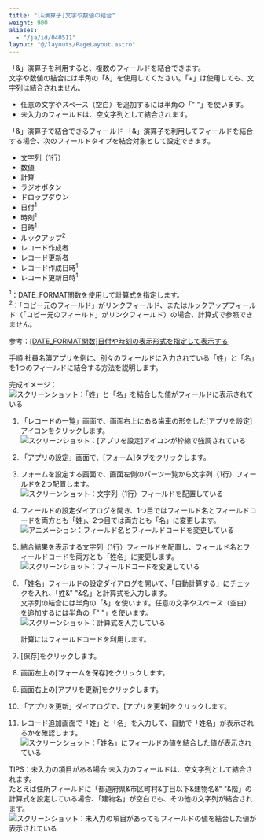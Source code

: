 ```yaml
---
title: "[&演算子]文字や数値の結合"
weight: 900
aliases:
  - "/ja/id/040511"
layout: "@/layouts/PageLayout.astro"
---
```




「&」演算子を利用すると、複数のフィールドを結合できます。  
文字や数値の結合には半角の「&」を使用してください。「+」は使用しても、文字列は結合されません。

<Note>

* 任意の文字やスペース（空白）を追加するには半角の「" "」を使います。
* 未入力のフィールドは、空文字列として結合されます。

</Note>

<Heading id="autocalc_text_autocalc_10">「&amp;」演算子で結合できるフィールド</Heading>
「&」演算子を利用してフィールドを結合する場合、次のフィールドタイプを結合対象として設定できます。

* 文字列（1行）
* 数値
* 計算
* ラジオボタン
* ドロップダウン
* 日付<sup>1</sup>
* 時刻<sup>1</sup>
* 日時<sup>1</sup>
* ルックアップ<sup>2</sup>
* レコード作成者
* レコード更新者
* レコード作成日時<sup>1</sup>
* レコード更新日時<sup>1</sup>

<sup>1</sup>：DATE_FORMAT関数を使用して計算式を指定します。  
<sup>2</sup>：「コピー元のフィールド」がリンクフィールド、またはルックアップフィールド（「コピー元のフィールド」がリンクフィールド）の場合、計算式で参照できません。

参考：[[DATE_FORMAT関数]日付や時刻の表示形式を指定して表示する](/k/ja/id/040501.html)

<Heading id="autocalc_text_autocalc_20">手順</Heading>
社員名簿アプリを例に、別々のフィールドに入力されている「姓」と「名」を1つのフィールドに結合する方法を説明します。

完成イメージ：
<Img src="/k/kintone/img-ja/text_autocalc_01.png" alt="スクリーンショット：「姓」と「名」を結合した値がフィールドに表示されている" />

1. 「レコードの一覧」画面で、画面右上にある歯車の形をした[アプリを設定]アイコンをクリックします。  
   <Img src="/k/kintone/img/settings_new_icon.png" alt="スクリーンショット：[アプリを設定]アイコンが枠線で強調されている" />

1. 「アプリの設定」画面で、[フォーム]タブをクリックします。

1. フォームを設定する画面で、画面左側のパーツ一覧から文字列（1行）フィールドを2つ配置します。
   <Img src="/k/kintone/img-ja/text_autocalc_02.png" alt="スクリーンショット：文字列（1行）フィールドを配置している" />

1. フィールドの設定ダイアログを開き、1つ目ではフィールド名とフィールドコードを両方とも「姓」、2つ目では両方とも「名」に変更します。
   <Img src="/k/kintone/img-ja/text_autocalc_01.gif" alt="アニメーション：フィールド名とフィールドコードを変更している" />

1. 結合結果を表示する文字列（1行）フィールドを配置し、フィールド名とフィールドコードを両方とも「姓名」に変更します。
   <Img src="/k/kintone/img-ja/text_autocalc_03.png" alt="スクリーンショット：フィールドコードを変更している" />

1. 「姓名」フィールドの設定ダイアログを開いて、「自動計算する」にチェックを入れ、「姓&" "&名」と計算式を入力します。  
  文字列の結合には半角の「&」を使います。任意の文字やスペース（空白）を追加するには半角の「" "」を使います。
   <Img src="/k/kintone/img-ja/text_autocalc_04.png" alt="スクリーンショット：計算式を入力している" />

   <Note>

   計算にはフィールドコードを利用します。

   </Note>

1. [保存]をクリックします。

1. 画面左上の[フォームを保存]をクリックします。

1. 画面右上の[アプリを更新]をクリックします。

1. 「アプリを更新」ダイアログで、[アプリを更新]をクリックします。

1. レコード追加画面で「姓」と「名」を入力して、自動で「姓名」が表示されるかを確認します。  
   <Img src="/k/kintone/img-ja/text_autocalc_07.png" alt="スクリーンショット：「姓名」にフィールドの値を結合した値が表示されている" />

<Heading level={3} id="autocalc_text_autocalc_2010">TIPS：未入力の項目がある場合</Heading>
未入力のフィールドは、空文字列として結合されます。  
たとえば住所フィールドに「都道府県&市区町村&丁目以下&建物名&" "&階」の計算式を設定している場合、「建物名」が空白でも、その他の文字列が結合されます。  
<Img src="/k/kintone/img-ja/text_autocalc_08.png" alt="スクリーンショット：未入力の項目があってもフィールドの値を結合した値が表示されている" />
